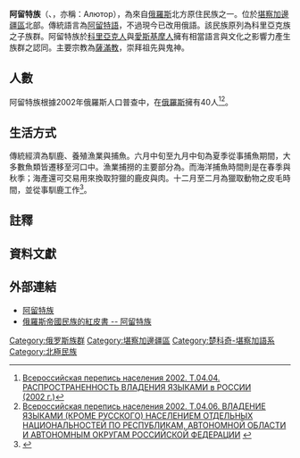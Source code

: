 {{Infobox ethnic group
|group      = 阿留特族
|image      = 
|population = 2000 - 3000人<ref name="Book">[http://www.eki.ee/books/redbook/aliutors.shtml Description from The Red Book. Aliutors]</ref>
|region1    =  {{flag|Russia}}[[堪察加邊疆區|堪察加邊疆區]]
|pop1       = 40人
|ref1       = {{notetag| 該為2002年[[俄羅斯|俄羅斯]]人口調查}}<ref name="Joshuaproject-Ru">[http://www.joshuaproject.net/countries.php?rog3=RS Joshuaproject. Russia]</ref>
|languages  = [[阿留特語|阿留特語]], [[俄語|俄語]]
|religions  = [[薩滿教|薩滿教]]
|related-c= [[楚科奇－堪察加語系|楚科奇－堪察加語系]]
}}

'''阿留特族'''（{{lang-alr|alutal'u}}、{{lang-ru|Алюторцы}}，亦稱：Алютор），為來自[[俄羅斯|俄羅斯]]北方原住民族之一。位於[[堪察加邊疆區|堪察加邊疆區]]北部。傳統語言為[[阿留特語|阿留特語]]，不過現今已改用俄語。該民族原列為科里亞克族之子族群。阿留特族於[[科里亞克族|科里亞克人]]與[[愛斯基摩人|愛斯基摩人]]擁有相當語言與文化之影響力產生族群之認同。主要宗教為[[薩滿教|薩滿教]]，崇拜祖先與鬼神。

==人數==
阿留特族根據2002年俄羅斯人口普查中，在[[俄羅斯|俄羅斯]]擁有40人<ref>[http://www.perepis2002.ru/ct/doc/TOM_04_04.xls Всероссийская перепись населения 2002. Т.04.04. РАСПРОСТРАНЕННОСТЬ ВЛАДЕНИЯ ЯЗЫКАМИ в РОССИИ (2002 г.)]</ref><ref>[http://www.perepis2002.ru/ct/doc/TOM_04_06.xls Всероссийская перепись населения 2002. Т.04.06. ВЛАДЕНИЕ ЯЗЫКАМИ (КРОМЕ РУССКОГО) НАСЕЛЕНИЕМ ОТДЕЛЬНЫХ НАЦИОНАЛЬНОСТЕЙ ПО РЕСПУБЛИКАМ, АВТОНОМНОЙ ОБЛАСТИ И АВТОНОМНЫМ ОКРУГАМ РОССИЙСКОЙ ФЕДЕРАЦИИ] {{webarchive|url=https://web.archive.org/web/20061104083616/http://www.perepis2002.ru/ct/doc/TOM_04_06.xls |date=2006-11-04 }}</ref>。

==生活方式==
傳統經濟為馴鹿、養殖漁業與捕魚。六月中旬至九月中旬為夏季從事捕魚期間，大多數魚類皆遷移至河口中。漁業捕撈的主要部分為{{link-ru| 魷蔻邋|Юкола (еда) }}。而海洋捕魚時間則是在春季與秋季；海產還可交易用來換取狩獵的鹿皮與肉。十二月至二月為獵取動物之皮毛時間，並從事馴鹿工作<ref>{{Cite web |url=http://edinay-russia.narod.ru/ALUTORCY.htm/ |title=Алюторцы |accessdate=2014-04-30 |archive-date=2012-07-10 |archive-url=https://archive.is/20120710013433/edinay-russia.narod.ru/ALUTORCY.htm/ |dead-url=yes }}</ref>。

==註釋==
<!-- 請使用 {{notetag| }}標註 -->
<div class="references-2column">
{{notefoot}}
</div>

==資料文獻==
{{Reflist}}

==外部連結==
*[http://edinay-russia.narod.ru/ALUTORCY.htm/ 阿留特族] {{Webarchive|url=https://archive.is/20120710013433/edinay-russia.narod.ru/ALUTORCY.htm/ |date=2012-07-10 }}
*[http://www.eki.ee/books/redbook/aliutors.shtml 俄羅斯帝國民族的紅皮書 -- 阿留特族]

{{俄羅斯民族}}

[[Category:俄罗斯族群|Category:俄罗斯族群]]
[[Category:堪察加邊疆區|Category:堪察加邊疆區]]
[[Category:楚科奇-堪察加語系|Category:楚科奇-堪察加語系]]
[[Category:北極民族|Category:北極民族]]